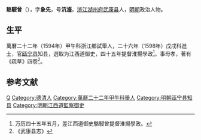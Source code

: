 '''駱駸曾'''（{{bd|？||？|catIdx=}}），字'''象先'''，号'''沆瀣'''，[[浙江|浙江]][[湖州府|湖州府]][[武康县|武康县]]人，[[明朝|明朝]]政治人物。

== 生平 ==
萬曆二十二年（1594年）甲午科浙江鄉試舉人，二十六年（1598年）戊戌科進士，官[[瓯宁县|瓯宁县]]知县，選取为江西道御史，四十五年提督淮揚學政<ref>万历四十五年五月，差江西道御史駱駸曾提督淮揚學政。</ref>。事母孝，著有《疏草》四卷<ref>《武康县志》</ref>。

==参考文献==
{{reflist}}

{{萬曆二十六年戊戌科殿試金榜}}

{{Authority control}}

{{DEFAULTSORT:}}
[[Category:骆姓|Q]]
[[Category:德清人|Category:德清人]]
[[Category:萬曆二十二年甲午科舉人|Category:萬曆二十二年甲午科舉人]]
[[Category:明朝瓯宁县知县|Category:明朝瓯宁县知县]]
[[Category:明朝江西道監察御史|Category:明朝江西道監察御史]]